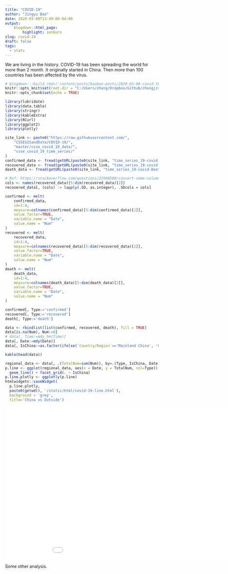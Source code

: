 ```yaml
---
title: "COVID-19"
author: "Jingyu Bao"
date: 2020-03-08T13:49:09-04:00
output:
    blogdown::html_page:
        highlight: zenburn
slug: covid-19
draft: false
tags:
  - stats
---
```


We are living in the history. COVID-19 has been spreading the world for more than 2 month. It originally started in China. Then more than 100 countries has been affected by the virus.

```r
# blogdown:::build_rmds('content/posts/baobao-posts/2020-03-08-covid-19.Rmd')
knitr::opts_knit$set(root.dir = "C:/Users/zhong/Dropbox/Github/zhongjzsb-blog")
knitr::opts_chunk$set(echo = TRUE)
```


```r
library(lubridate)
library(data.table)
library(stringr)
library(kableExtra)
library(RCurl)
library(ggplot2)
library(plotly)
```

```r
site_link <- paste0("https://raw.githubusercontent.com/",
    "CSSEGISandData/COVID-19/",
    "master/csse_covid_19_data/",
    "csse_covid_19_time_series/"
)
confirmed_data <- fread(getURL(paste0(site_link, "time_series_19-covid-Confirmed.csv")))
recovered_data <- fread(getURL(paste0(site_link, "time_series_19-covid-Recovered.csv")))
death_data <- fread(getURL(paste0(site_link, "time_series_19-covid-Deaths.csv")))

# Ref: https://stackoverflow.com/questions/32940580/convert-some-column-classes-in-data-table
cols <- names(recovered_data)[5:dim(recovered_data)[2]]
recovered_data[, (cols) := lapply(.SD, as.integer), .SDcols = cols]
```


```r
confirmed <- melt(
    confirmed_data,
    id=1:4,
    measure=colnames(confirmed_data)[5:dim(confirmed_data)[2]],
    value.factor=TRUE,
    variable.name = "Date",
    value.name = "Num"
)
recovered <- melt(
    recovered_data,
    id=1:4,
    measure=colnames(recovered_data)[5:dim(recovered_data)[2]],
    value.factor=TRUE,
    variable.name = "Date",
    value.name = "Num"
)
death <- melt(
    death_data,
    id=1:4,
    measure=colnames(death_data)[5:dim(death_data)[2]],
    value.factor=TRUE,
    variable.name = "Date",
    value.name = "Num"
)

confirmed[, Type:='confirmed']
recovered[, Type:='recovered']
death[, Type:='death']

data <- rbindlist(list(confirmed, recovered, death), fill = TRUE)
data[is.na(Num), Num:=0]
# data[, Time:=mdy_hm(Time)]
data[, Date:=mdy(Date)]
data[, IsChina:=as.factor(ifelse(`Country/Region`=='Mainland China', 'China', 'OutsideChina'))]
```


```r
kable(head(data))
```


```r
regional_data <- data[, .(TotalNum=sum(Num)), by=.(Type, IsChina, Date)]
p.line <- ggplot(regional_data, aes(x = Date, y = TotalNum, col=Type)) +
  geom_line() + facet_grid(. ~ IsChina)
p.line.plotly <- ggplotly(p.line)
htmlwidgets::saveWidget(
  p.line.plotly, 
  paste0(getwd(), '/static/html/covid-19-line.html'),
  background = 'grey',
  title='China vs Outside')
```

<center>
<iframe style="height: 500px; width: 1000px; border: none" src="/html/covid-19-line.html"></iframe>
</center>

Some other analysis.